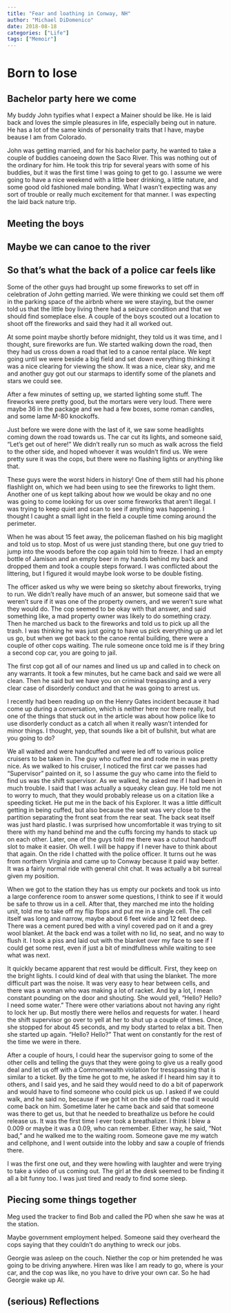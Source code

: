 ```yaml
---
title: "Fear and loathing in Conway, NH"
author: "Michael DiDomenico"
date: 2018-08-18
categories: ["Life"]
tags: ["Memoir"]
---
```



# Born to lose

## Bachelor party here we come

My buddy John typifies what I expect a Mainer should be like. He is laid back and loves the simple pleasures in life, especially being out in nature. He has a lot of the same kinds of personality traits that I have, maybe beause I am from Colorado.

John was getting married, and for his bachelor party, he wanted to take a couple of buddies canoeing down the Saco River. This was nothing out of the ordinary for him. He took this trip for several years with some of his buddies, but it was the first time I was going to get to go. I assume we were going to have a nice weekend with a little beer drinking, a little nature, and some good old fashioned male bonding. What I wasn't expecting was any sort of trouble or really much excitement for that manner. I was expecting the laid back nature trip.

## Meeting the boys

## Maybe we can canoe to the river

## So that's what the back of a police car feels like

Some of the other guys had brought up some fireworks to set off in celebration of John getting married. We were thinking we could set them off in the parking space of the airbnb where we were staying, but the owner told us that the little boy living there had a seizure condition and that we should find someplace else. A couple of the boys scouted out a location to shoot off the fireworks and said they had it all worked out.

At some point maybe shortly before midnight, they told us it was time, and I thought, sure fireworks are fun. We started walking down the road, then they had us cross down a road that led to a canoe rental place. We kept going until we were beside a big field and set down everything thinking it was a nice clearing for viewing the show. It was a nice, clear sky, and me and another guy got out our starmaps to identify some of the planets and stars we could see.

After a few minutes of setting up, we started lighting some stuff. The fireworks were pretty good, but the mortars were very loud. There were maybe 36 in the package and we had a few boxes, some roman candles, and some lame M-80 knockoffs. 

Just before we were done with the last of it, we saw some headlights coming down the road towards us. The car cut its lights, and someone said, "Let's get out of here!" We didn't really run so much as walk across the field to the other side, and hoped whoever it was wouldn't find us. We were pretty sure it was the cops, but there were no flashing lights or anything like that. 

These guys were the worst hiders in history! One of them still had his phone flashlight on, which we had been using to see the fireworks to light them. Another one of us kept talking about how we would be okay and no one was going to come looking for us over some fireworks that aren't illegal. I was trying to keep quiet and scan to see if anything was happening. I thought I caught a small light in the field a couple time coming around the perimeter. 

When he was about 15 feet away, the policeman flashed on his big maglight and told us to stop. Most of us were just standing there, but one guy tried to jump into the woods before the cop again told him to freeze. I had an empty bottle of Jamison and an empty beer in my hands behind my back and dropped them and took a couple steps forward. I was conflicted about the littering, but I figured it would maybe look worse to be double fisting.

The officer asked us why we were being so sketchy about fireworks, trying to run. We didn't really have much of an answer, but someone said that we weren't sure if it was one of the property owners, and we weren't sure what they would do. The cop seemed to be okay with that answer, and said something like, a mad property owner was likely to do something crazy. Then he marched us back to the fireworks and told us to pick up all the trash. I was thinking he was just going to have us pick everything up and let us go, but when we got back to the canoe rental building, there were a couple of other cops waiting. The rule someone once told me is if they bring a second cop car, you are going to jail.

The first cop got all of our names and lined us up and called in to check on any warrants. It took a few minutes, but he came back and said we were all clean. Then he said but we have you on criminal trespassing and a very clear case of disorderly conduct and that he was going to arrest us. 

I recently had been reading up on the Henry Gates incident because it had come up during a conversation, which is neither here nor there really, but one of the things that stuck out in the article was about how police like to use disorderly conduct as a catch all when it really wasn't intended for minor things. I thought, yep, that sounds like a bit of bullshit, but what are you going to do? 

We all waited and were handcuffed and were led off to various police cruisers to be taken in. The guy who cuffed me and rode me in was pretty nice. As we walked to his cruiser, I noticed the first car we passes had "Supervisor" painted on it, so I assume the guy who came into the field to find us was the shift supervisor. As we walked, he asked me if I had been in much trouble. I said that I was actually a squeaky clean guy. He told me not to worry to much, that they would probably release us on a citation like a speeding ticket. He put me in the back of his Explorer. It was a little difficult getting in being cuffed, but also because the seat was very close to the partition separating the front seat from the rear seat. The back seat itself was just hard plastic. I was surprised how uncomfortable it was trying to sit there with my hand behind me and the cuffs forcing my hands to stack up on each other. Later, one of the guys told me there was a cutout handcuff slot to make it easier. Oh well. I will be happy if I never have to think about that again. On the ride I chatted with the police officer. It turns out he was from northern Virginia and came up to Conway because it paid way better. It was a fairly normal ride with general chit chat. It was actually a bit surreal given my position.

When we got to the station they has us empty our pockets and took us into a large conference room to answer some questions, I think to see if it would be safe to throw us in a cell. After that, they marched me into the holding unit, told me to take off my flip flops and put me in a single cell. The cell itself was long and narrow, maybe about 6 feet wide and 12 feet deep. There was a cement pured bed with a vinyl covered pad on it and a grey wool blanket. At the back end was a toilet with no lid, no seat, and no way to flush it. I took a piss and laid out with the blanket over my face to see if I could get some rest, even if just a bit of mindfullness while waiting to see what was next. 

It quickly became apparent that rest would be difficult. First, they keep on the bright lights. I could kind of deal with that using the blanket. The more difficult part was the noise. It was very easy to hear between cells, and there was a woman who was making a lot of racket. And by a lot, I mean constant pounding on the door and shouting. She would yell, "Hello? Hello? I need some water." There were other variations about not having any right to lock her up. But mostly there were hellos and requests for water. I heard the shift supervisor go over to yell at her to shut up a couple of times. Once, she stopped for about 45 seconds, and my body started to relax a bit. Then she started up again. "Hello? Hello?" That went on constantly for the rest of the time we were in there.

After a couple of hours, I could hear the supervisor going to some of the other cells and telling the guys that they were going to give us a really good deal and let us off with a Commonwealth violation for tresspassing that is similar to a ticket. By the time he got to me, he asked if I heard him say it to others, and I said yes, and he said they would need to do a bit of paperwork and would have to find someone who could pick us up. I asked if we could walk, and he said no, because if we got hit on the side of the road it would come back on him. Sometime later he came back and said that someone was there to get us, but that he needed to breathalize us before he could release us. It was the first time I ever took a breathalizer. I think I blew a 0.009 or maybe it was a 0.09, who can remember. Either way, he said, "Not bad," and he walked me to the waiting room. Someone gave me my watch and cellphone, and I went outside into the lobby and saw a couple of friends there.

I was the first one out, and they were howling with laughter and were trying to take a video of us coming out. The girl at the desk seemed to be finding it all a bit funny too. I was just tired and ready to find some sleep.

## Piecing some things together

Meg used the tracker to find Bob and called the PD when she saw he was at the station.

Maybe government employment helped. Someone said they overheard the cops saying that they couldn't do anything to wreck our jobs.

Georgie was asleep on the couch. Niether the cop or him pretended he was going to be driving anywhere. Hiren was like I am ready to go, where is your car, and the cop was like, no you have to drive your own car. So he had Georgie wake up Al.

## (serious) Reflections